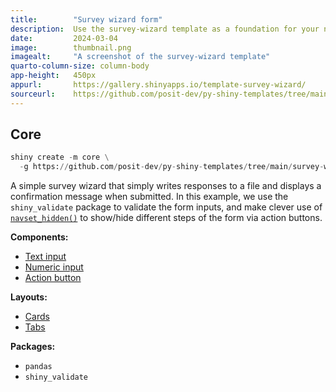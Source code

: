 ```yaml
---
title:        "Survey wizard form"
description:  Use the survey-wizard template as a foundation for your next Shiny app.
date:         2024-03-04
image:        thumbnail.png
imagealt:     "A screenshot of the survey-wizard template"
quarto-column-size: column-body
app-height:   450px
appurl:       https://gallery.shinyapps.io/template-survey-wizard/
sourceurl:    https://github.com/posit-dev/py-shiny-templates/tree/main/survey-wizard
---
```


::: {.panel-tabset .shiny-mode-tabset}
## Core
``` python
shiny create -m core \
  -g https://github.com/posit-dev/py-shiny-templates/tree/main/survey-wizard
```
:::


A simple survey wizard that simply writes responses to a file and displays a confirmation message when submitted.
In this example, we use the `shiny_validate` package to validate the form inputs, and make clever use of [`navset_hidden()`](https://shiny.posit.co/py/api/core/ui.navset_hidden.html) to show/hide different steps of the form via action buttons.


:::: {.grid .tags}
::: {.g-col-6 .g-col-sm-4}

**Components:**

* [Text input](/components/inputs/select-single)
* [Numeric input](/components/inputs/numeric-input/)
* [Action button](/components/inputs/action-button)

:::
::: {.g-col-6 .g-col-sm-4}

**Layouts:**

* [Cards](/layouts/panels-cards/#content-divided-by-cards)
* [Tabs](/layouts/tabs)

:::
::: {.g-col-6 .g-col-sm-4}

**Packages:**

* `pandas`
* `shiny_validate`

:::
::::